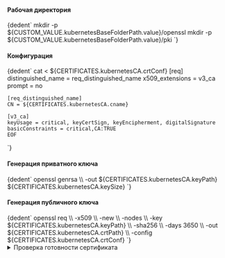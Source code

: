 

<h4>Рабочая директория</h4>
<CodeBlock language="bash">
  {dedent`
    mkdir -p ${CUSTOM_VALUE.kubernetesBaseFolderPath.value}/openssl
    mkdir -p ${CUSTOM_VALUE.kubernetesBaseFolderPath.value}/pki
  `}
</CodeBlock>

<h4>Конфигурация</h4>
<CodeBlock language="bash">
  {dedent`
    cat <<EOF > ${CERTIFICATES.kubernetesCA.crtConf}
    [req]
    distinguished_name = req_distinguished_name
    x509_extensions    = v3_ca
    prompt             = no

    [req_distinguished_name]
    CN = ${CERTIFICATES.kubernetesCA.cname}

    [v3_ca]
    keyUsage = critical, keyCertSign, keyEncipherment, digitalSignature
    basicConstraints = critical,CA:TRUE
    EOF
  `}
</CodeBlock>

<h4>Генерация приватного ключа</h4>
<CodeBlock language="bash">
  {dedent`
    openssl genrsa \\
      -out ${CERTIFICATES.kubernetesCA.keyPath} ${CERTIFICATES.kubernetesCA.keySize}
  `}
</CodeBlock>

<h4>Генерация публичного ключа</h4>
<CodeBlock language="bash">
  {dedent`
    openssl req \\
      -x509 \\
      -new \\
      -nodes \\
      -key ${CERTIFICATES.kubernetesCA.keyPath} \\
      -sha256 \\
      -days 3650 \\
      -out ${CERTIFICATES.kubernetesCA.crtPath} \\
      -config ${CERTIFICATES.kubernetesCA.crtConf}
  `}
</CodeBlock>


<details className="custom-blue-block">
  <summary>Проверка готовности сертификата</summary>
  :::warning Обратите ВНИМАНИЕ!

  Данный раздел зависит от следующих разделов:
  - [SSL Certificate Check](/docs/tech-docs/kubernetes/certificates/examinationOpensslComponent.mdx).
  :::

  <CodeBlock language="bash">
    {dedent`
      ${CUSTOM_VALUE.kubernetesBaseFolderPath.value}/openssl/cert-report.sh ${CERTIFICATES.kubernetesCA.crtPath}
    `}
  </CodeBlock>

  :::note Вывод команды
  <CodeBlock language="bash">
    {dedent`
      CERTIFICATE AUTHORITY   EXPIRES                  RESIDUAL TIME   EXTERNALLY MANAGED
      ca                      Oct 20, 2034 22:04 UTC   9y              no
    `}
  </CodeBlock>
  :::

</details>


